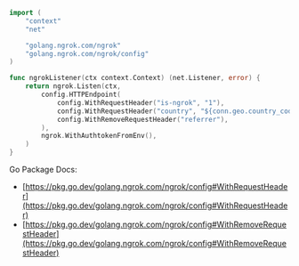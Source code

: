 ```go
import (
	"context"
	"net"

	"golang.ngrok.com/ngrok"
	"golang.ngrok.com/ngrok/config"
)

func ngrokListener(ctx context.Context) (net.Listener, error) {
	return ngrok.Listen(ctx,
		config.HTTPEndpoint(
			config.WithRequestHeader("is-ngrok", "1"),
			config.WithRequestHeader("country", "${conn.geo.country_code}"),
			config.WithRemoveRequestHeader("referrer"),
		),
		ngrok.WithAuthtokenFromEnv(),
	)
}
```

Go Package Docs:

- [https://pkg.go.dev/golang.ngrok.com/ngrok/config#WithRequestHeader](https://pkg.go.dev/golang.ngrok.com/ngrok/config#WithRequestHeader)
- [https://pkg.go.dev/golang.ngrok.com/ngrok/config#WithRemoveRequestHeader](https://pkg.go.dev/golang.ngrok.com/ngrok/config#WithRemoveRequestHeader)
